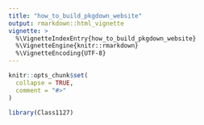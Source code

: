 ```yaml
---
title: "how_to_build_pkgdown_website"
output: rmarkdown::html_vignette
vignette: >
  %\VignetteIndexEntry{how_to_build_pkgdown_website}
  %\VignetteEngine{knitr::rmarkdown}
  %\VignetteEncoding{UTF-8}
---
```


```r
knitr::opts_chunk$set(
  collapse = TRUE,
  comment = "#>"
)
```

```r
library(Class1127)
```
